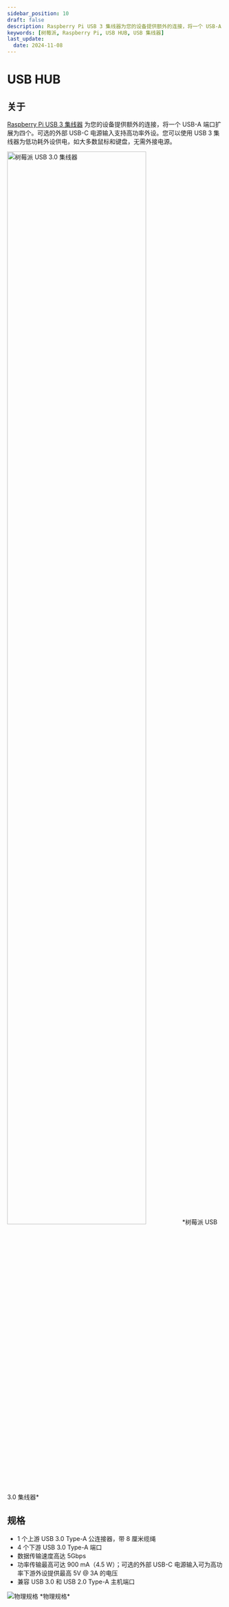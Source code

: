 ```yaml
---
sidebar_position: 10
draft: false
description: Raspberry Pi USB 3 集线器为您的设备提供额外的连接，将一个 USB-A 端口扩展为四个。可选的外部 USB-C 电源输入支持高功率外设。您可以使用 USB 3 集线器为低功耗外设供电，如大多数鼠标和键盘，无需外接电源。
keywords: [树莓派, Raspberry Pi, USB HUB, USB 集线器]
last_update: 
  date: 2024-11-08
---
```


# USB HUB

## 关于

[Raspberry Pi USB 3 集线器](https://www.raspberrypi.com/products/usb-3-hub/) 为您的设备提供额外的连接，将一个 USB-A 端口扩展为四个。可选的外部 USB-C 电源输入支持高功率外设。您可以使用 USB 3 集线器为低功耗外设供电，如大多数鼠标和键盘，无需外接电源。

<img src="/img/accessories/usb-3-hub/usb-3-hub-hero.png" alt="树莓派 USB 3.0 集线器" width="80%" />
*树莓派 USB 3.0 集线器*

## 规格

* 1 个上游 USB 3.0 Type-A 公连接器，带 8 厘米缆绳
* 4 个下游 USB 3.0 Type-A 端口
* 数据传输速度高达 5Gbps
* 功率传输最高可达 900 mA（4.5 W）；可选的外部 USB-C 电源输入可为高功率下游外设提供最高 5V @ 3A 的电压
* 兼容 USB 3.0 和 USB 2.0 Type-A 主机端口

<img src="/img/accessories/usb-3-hub/usb-3-hub-physical-specification.png" alt="物理规格" />
*物理规格*

<Normal />